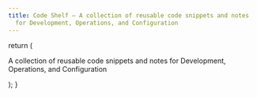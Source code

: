 ```yaml
---
title: Code Shelf – A collection of reusable code snippets and notes
  for Development, Operations, and Configuration
---
```



  return (
    <div className="flex flex-col items-start justify-center py-10 sm:px-10">
      <Logo className="text-6xl" />
      <p className="mt-8 w-full max-w-xl text-xl">
        A collection of reusable code snippets and notes for Development,
        Operations, and Configuration
      </p>
    </div>
  );
}

<HomePage />
